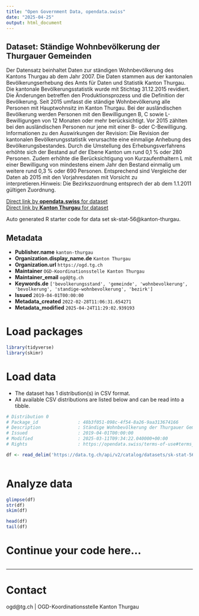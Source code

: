 ```yaml
---
title: "Open Government Data, opendata.swiss"
date: "2025-04-25"
output: html_document
---
```


## Dataset: Ständige Wohnbevölkerung der Thurgauer Gemeinden

Der Datensatz beinhaltet Daten zur ständigen Wohnbevölkerung des Kantons Thurgau ab dem Jahr 2007. 
Die Daten stammen aus der kantonalen Bevölkerungserhebung des Amts für Daten und Statistik Kanton Thurgau. Die kantonale Bevölkerungsstatistik wurde mit Stichtag 31.12.2015 revidiert. Die Änderungen betreffen den Produktionsprozess und die Definition der Bevölkerung. Seit 2015 umfasst die ständige Wohnbevölkerung alle Personen mit Hauptwohnsitz im Kanton Thurgau. Bei der ausländischen Bevölkerung werden Personen mit den Bewilligungen B, C sowie L-Bewilligungen von 12 Monaten oder mehr berücksichtigt. Vor 2015 zählten bei den ausländischen Personen nur jene mit einer B- oder C-Bewilligung. Informationen zu den Auswirkungen der Revision: Die Revision der kantonalen Bevölkerungsstatistik verursachte eine einmalige Anhebung des Bevölkerungsbestandes. Durch die Umstellung des Erhebungsverfahrens erhöhte sich der Bestand auf der Ebene Kanton um rund 0,1 % oder 280 Personen. Zudem erhöhte die Berücksichtigung von Kurzaufenthaltern L mit einer Bewilligung von mindestens einem Jahr den Bestand einmalig um weitere rund 0,3 % oder 690 Personen. Entsprechend sind Vergleiche der Daten ab 2015 mit den Vorjahresdaten mit Vorsicht zu interpretieren.Hinweis: Die Bezirkszuordnung entsprech der ab dem 1.1.2011 gültigen Zuordnung.

[Direct link by **opendata.swiss** for dataset](https://opendata.swiss/de/dataset/standige-wohnbevolkerung-der-thurgauer-gemeinden)<br>
[Direct link by **Kanton Thurgau** for dataset](https://data.tg.ch/explore/dataset/sk-stat-56/)

Auto generated R starter code for data set sk-stat-56@kanton-thurgau.

## Metadata

- **Publisher.name** `kanton-thurgau`
- **Organization.display_name.de** `Kanton Thurgau`
- **Organization.url** `https://ogd.tg.ch`
- **Maintainer** `OGD-Koordinationsstelle Kanton Thurgau`
- **Maintainer_email** `ogd@tg.ch`
- **Keywords.de** `['bevolkerungsstand', 'gemeinde', 'wohnbevolkerung', 'bevolkerung', 'standige-wohnbevolkerung', 'bezirk']`
- **Issued** `2019-04-01T00:00:00`
- **Metadata_created** `2022-02-28T11:06:31.654271`
- **Metadata_modified** `2025-04-24T11:29:02.939193`


# Load packages

```r

library(tidyverse)
library(skimr)

```

# Load data

-   The dataset has 1 distribution(s) in CSV format.
-   All available CSV distributions are listed below and can be read into a tibble.

```r

# Distribution 0
# Package_id               : 48b3f051-098c-4f54-8a26-9aa313674166
# Description              : Ständige Wohnbevölkerung der Thurgauer Gemeinden (csv)
# Issued                   : 2019-04-01T00:00:00
# Modified                 : 2025-03-11T09:34:22.040000+00:00
# Rights                   : https://opendata.swiss/terms-of-use#terms_by

df <- read_delim('https://data.tg.ch/api/v2/catalog/datasets/sk-stat-56/exports/csv?use_labels=true')



```

# Analyze data

```r

glimpse(df)
str(df)
skim(df)

head(df)
tail(df)

```

# Continue your code here...

```r

```

------------------------------------------------------------------------

# Contact

ogd@tg.ch | OGD-Koordinationsstelle Kanton Thurgau
